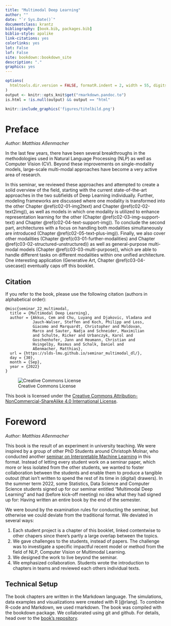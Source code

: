 ```yaml
---
title: "Multimodal Deep Learning"
author: ""
date: "`r Sys.Date()`"
documentclass: krantz
bibliography: [book.bib, packages.bib]
biblio-style: apalike
link-citations: yes
colorlinks: yes
lot: False
lof: False
site: bookdown::bookdown_site
description: "."
graphics: yes
---
```

<!---cover-image: figures/titelbild.png-->

```r
options(
  htmltools.dir.version = FALSE, formatR.indent = 2, width = 55, digits = 4
)
output <- knitr::opts_knit$get("rmarkdown.pandoc.to")
is.html = !is.null(output) && output == "html"
```

 ```r
knitr::include_graphics('figures/titelbild.png')
``` 

# Preface {-}

*Author: Matthias Aßenmacher*

In the last few years, there have been several breakthroughs in the methodologies used in Natural Language Processing (NLP) as well as Computer Vision (CV). Beyond these improvements on single-modality models, large-scale multi-modal approaches have become a very active area of research.

In this seminar, we reviewed these approaches and attempted to create a solid overview of the field, starting with the current state-of-the-art approaches in the two subfields of Deep Learning individually. Further, modeling frameworks are discussed where one modality is transformed into the other Chapter \@ref(c02-01-img2text) and Chapter \@ref(c02-02-text2img)), as well as models in which one modality is utilized to enhance representation learning for the other (Chapter \@ref(c02-03-img-support-text) and Chapter \@ref(c02-04-text-support-img)). To conclude the second part, architectures with a focus on handling both modalities simultaneously are introduced (Chapter \@ref(c02-05-text-plus-img)). Finally, we also cover other modalities (Chapter \@ref(c03-01-further-modalities) and Chapter \@ref(c03-02-structured-unstructured)) as well as general-purpose multi-modal models (Chapter \@ref(c03-03-multi-purpose)), which are able to handle different tasks on different modalities within one unified architecture. One interesting application (Generative Art, Chapter \@ref(c03-04-usecase)) eventually caps off this booklet.

<!---
Cover by [\@YvonneDoinel](https://twitter.com/YvonneDoinel)
-->

## Citation {-}

If you refer to the book, please use the following citation (authors in alphabetical order):

```
@misc{seminar_22_multimodal,
  title = {Multimodal Deep Learning},
  author = {Akkus, Cem and Chu, Luyang and Djakovic, Vladana and
            Jauch-Walser, Steffen and Koch, Philipp and Loss,
            Giacomo and Marquardt, Christopher and Moldovan,
            Marco and Sauter, Nadja and Schneider, Maximilian
            and Schulte, Ricker and Urbanczyk, Karol and
            Goschenhofer, Jann and Heumann, Christian and
            Hvingelby, Rasmus and Schalk, Daniel and
            Aßenmacher, Matthias},
  url = {https://slds-lmu.github.io/seminar_multimodal_dl/},
  day = {30},
  month = {Sep},
  year = {2022}
}
```

![Creative Commons License](figures/by-nc-sa.png)

This book is licensed under the [Creative Commons Attribution-NonCommercial-ShareAlike 4.0 International License](http://creativecommons.org/licenses/by-nc-sa/4.0/).

\mainmatter

# Foreword {-}

*Author: Matthias Aßenmacher*

This book is the result of an experiment in university teaching. We were inspired by a group of other PhD Students around Christoph Molnar, who conducted another [seminar on Interpretable Machine Learning](https://compstat-lmu.github.io/iml_methods_limitations/) in this format.
Instead of letting every student work on a seminar paper, which more or less isolated from the other students, we wanted to foster collaboration between the students and enable them to produce a tangible outout (that isn't written to spend the rest of its time in (digital) drawers).
In the summer term 2022, some Statistics, Data Science and Computer Science students signed up for our seminar entitled "Multimodal Deep Learning" and had (before kick-off meeting) no idea what they had signed up for: Having written an entire book by the end of the semester.

We were bound by the examination rules for conducting the seminar, but otherwise we could deviate from the traditional format.
We deviated in several ways:

1. Each student project is a chapter of this booklet, linked contentwise to other chapers since there's partly a large overlap between the topics.
1. We gave challenges to the students, instead of papers. The challenge was to investigate a specific impactful recent model or method from the field of NLP, Computer Vision or Multimodal Learning.
1. We designed the work to live beyond the seminar.
1. We emphasized collaboration. Students wrote the introduction to chapters in teams and reviewed each others individual texts.

<!-- Technical setup -->
## Technical Setup {-}

The book chapters are written in the Markdown language.
The simulations, data examples and visualizations were created with R [@rlang].
To combine R-code and Markdown, we used rmarkdown.
The book was compiled with the bookdown package.
We collaborated using git and github.
For details, head over to the [book's repository](https://github.com/slds-lmu/seminar_multimodal_dl).


